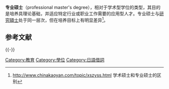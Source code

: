 '''专业硕士'''（professional master's degree），相对于学术型学位的类型，其目的是培养具理论基础，并适应特定行业或职业工作需要的应用型人才。专业硕士与[[研究碩士|研究碩士]]处于同一层次，但在培养目标上有明显差异<ref>http://www.chinakaoyan.com/topic/xszyss.html {{Wayback|url=http://www.chinakaoyan.com/topic/xszyss.html |date=20220423005434 }} 学术硕士和专业硕士的区别</ref>。

== 参考文献 ==
{{Reflist}}

{{-}}
{{学位}}

[[Category:教育|Category:教育]]
[[Category:學位|Category:學位]]
[[Category:日語借詞|Category:日語借詞]]

{{Edu-stub}}
